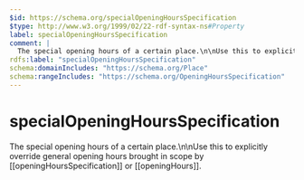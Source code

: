 ```yaml
---
$id: https://schema.org/specialOpeningHoursSpecification
$type: http://www.w3.org/1999/02/22-rdf-syntax-ns#Property
label: specialOpeningHoursSpecification
comment: |
  The special opening hours of a certain place.\n\nUse this to explicitly override general opening hours brought in scope by [[openingHoursSpecification]] or [[openingHours]].
rdfs:label: "specialOpeningHoursSpecification"
schema:domainIncludes: "https://schema.org/Place"
schema:rangeIncludes: "https://schema.org/OpeningHoursSpecification"
---
```


# specialOpeningHoursSpecification

The special opening hours of a certain place.\n\nUse this to explicitly override general opening hours brought in scope by [[openingHoursSpecification]] or [[openingHours]].

